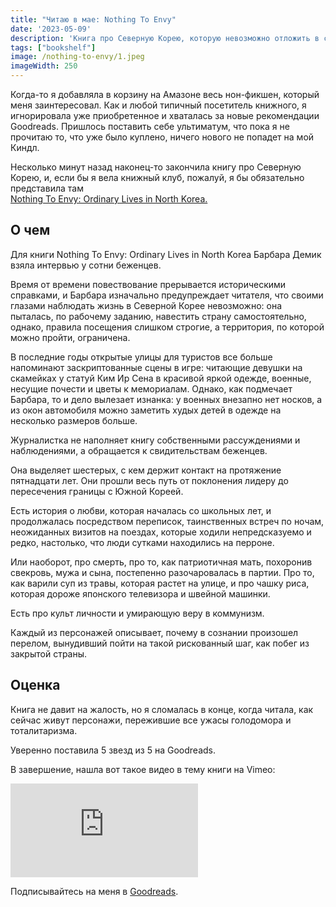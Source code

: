 ```yaml
---
title: "Читаю в мае: Nothing To Envy"
date: '2023-05-09'
description: 'Книга про Северную Корею, которую невозможно отложить в сторону.'
tags: ["bookshelf"]
image: /nothing-to-envy/1.jpeg
imageWidth: 250
---
```


Когда-то я добавляла в корзину на Амазоне весь нон-фикшен, который меня заинтересовал.
Как и любой типичный посетитель книжного, я игнорировала уже приобретенное и хваталась за новые рекомендации Goodreads.
Пришлось поставить себе ультиматум, что пока я не прочитаю то, что уже было куплено, ничего нового не попадет на мой Киндл.

Несколько минут назад наконец-то закончила книгу про Северную Корею, и, если бы я вела книжный клуб, пожалуй, я бы обязательно представила там  
<a target="_blank" href="https://www.goodreads.com/book/show/40604846-nothing-to-envy" rel="noopener noreferrer">Nothing To Envy: Ordinary Lives in North Korea.</a>

## О чем

Для книги Nothing To Envy: Ordinary Lives in North Korea Барбара Демик взяла интервью у сотни беженцев.

Время от времени повествование прерывается историческими справками, и Барбара изначально предупреждает читателя, 
что своими глазами наблюдать жизнь в Северной Корее невозможно: она пыталась, по рабочему заданию, 
навестить страну самостоятельно, однако, правила посещения слишком строгие, а территория, по которой можно пройти, ограничена.

В последние годы открытые улицы для туристов все больше напоминают заскриптованные сцены в игре: читающие девушки на скамейках у статуй
Ким Ир Сена в красивой яркой одежде, военные, несущие почести и цветы к мемориалам. Однако, как подмечает Барбара, то и дело вылезает изнанка:
у военных внезапно нет носков, а из окон автомобиля можно заметить худых детей в одежде на несколько размеров больше.

Журналистка не наполняет книгу собственными рассуждениями и наблюдениями, а обращается к свидительствам беженцев.

Она выделяет шестерых, с кем держит контакт на протяжение пятнадцати лет. Они прошли весь путь от поклонения лидеру до пересечения границы с Южной Кореей.

Есть история о любви, которая началась со школьных лет, и продолжалась посредством переписок, таинственных встреч по ночам,
неожиданных визитов на поездах, которые ходили непредсказуемо и редко, настолько, что люди сутками находились на перроне.

Или наоборот, про смерть, про то, как патриотичная мать, похоронив свекровь, мужа и сына, постепенно разочаровалась в партии. 
Про то, как варили суп из травы, которая растет на улице, и про чашку риса, которая дороже японского телевизора и швейной машинки.  

Есть про культ личности и умирающую веру в коммунизм.

Каждый из персонажей описывает, почему в сознании произошел перелом, вынудивший пойти на такой рискованный шаг, как побег из закрытой страны.

## Оценка

Книга не давит на жалость, но я сломалась в конце, когда читала, как сейчас живут персонажи, пережившие все ужасы голодомора и тоталитаризма.

Уверенно поставила 5 звезд из 5 на Goodreads.

В завершение, нашла вот такое видео в тему книги на Vimeo:

<iframe class="video" src="https://player.vimeo.com/video/125583768?h=6f81605874&title=0&byline=0&portrait=0" frameborder="0" allow="autoplay; fullscreen; picture-in-picture" allowfullscreen></iframe>

Подписывайтесь на меня в <a target="_blank" href="https://www.goodreads.com/yepstepz" rel="noopener noreferrer">Goodreads</a>.